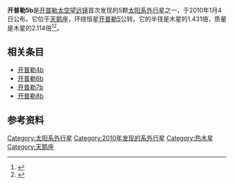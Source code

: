 {{Infobox Planet
| bgcolour = #A0B0FF
| image = [[File:Exoplanet_Comparison_Kepler-5_b.png|300px]]
| caption = 开普勒5b(右)和[[木星|木星]]比较
| name = 开普勒5b
| parent star = yes
| star = 开普勒5
| planet = 
| constell = 天鹅座
| distance = 
| RA = {{RA|19|57|37.7}}
| DEC = {{DEC|+44|2|6.2}}
| class = 
| discovery = yes
| discovery_ref = 
| discoverer = [[开普勒太空望远镜|开普勒太空望远镜]]
| discovered = 2010年1月4日
| discovery_method = 凌日法
| semimajor =  0.05064
| semiminor = 
| orbital_circ = 
| eccentricity = 0
| period = 3.5485
| inclination = 86.3
| long_periastron = 
| time_periastron = 
| semi-amp =
| physical_characteristics = yes
| mean_radius = 1.431[[木星半径|''R''<sub>''J''</sub>]]
| density = 
| surface_grav = 
| mass =  2.114[[木星质量|''M''<sub>''J''</sub>]]
| minimum_mass = 
| single_temperature = 1868
| magnitude =
}}
'''开普勒5b'''是[[开普勒太空望远镜|开普勒太空望远镜]]首次发现的5颗[[太阳系外行星|太阳系外行星]]之一，于2010年1月4日公布。它位于[[天鹅座|天鹅座]]，环绕恒星[[开普勒5|开普勒5]]公转。它的半径是木星的1.431倍，质量是木星的2.114倍<ref name="sciencenews">{{cite web |url=http://www.sciencenews.org/view/generic/id/52465/title/Kepler_space_telescope_finds_its_first_extrasolar_planets |title=Kepler space telescope finds its first extrasolar planets |author=Ron Cowen |date=2010-01-04 |work= |publisher=Science News |accessdate=2010-01-04 |archive-date=2012-09-25 |archive-url=https://web.archive.org/web/20120925002416/http://www.sciencenews.org/view/generic/id/52465/title/Kepler_space_telescope_finds_its_first_extrasolar_planets |dead-url=no }}</ref><ref>{{Cite web |url=http://www.most.gov.cn/gnwkjdt/201001/t20100106_75211.htm |title=“开普勒”找到5颗太阳系外行星 |access-date=2010-02-20 |archive-date=2019-05-20 |archive-url=https://web.archive.org/web/20190520182513/http://www.most.gov.cn/gnwkjdt/201001/t20100106_75211.htm }}</ref>。

== 相关条目 ==
* [[开普勒4b|开普勒4b]]
* [[开普勒6b|开普勒6b]]
* [[开普勒7b|开普勒7b]]
* [[开普勒8b|开普勒8b]]

== 参考资料 ==
{{reflist}}

[[Category:太阳系外行星|Category:太阳系外行星]]
[[Category:2010年发现的系外行星|Category:2010年发现的系外行星]]
[[Category:热木星|Category:热木星]]
[[Category:天鹅座|Category:天鹅座]]